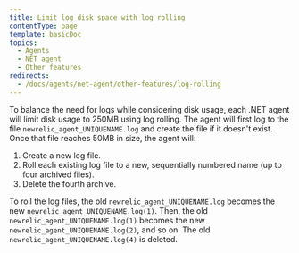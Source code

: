 ```yaml
---
title: Limit log disk space with log rolling
contentType: page
template: basicDoc
topics:
  - Agents
  - NET agent
  - Other features
redirects:
  - /docs/agents/net-agent/other-features/log-rolling
---
```


To balance the need for logs while considering disk usage, each .NET agent will limit disk usage to 250MB using log rolling. The agent will first log to the file `newrelic_agent_UNIQUENAME.log` and create the file if it doesn't exist. Once that file reaches 50MB in size, the agent will:

1. Create a new log file.
2. Roll each existing log file to a new, sequentially numbered name (up to four archived files).
3. Delete the fourth archive.

To roll the log files, the old `newrelic_agent_UNIQUENAME.log` becomes the new `newrelic_agent_UNIQUENAME.log(1)`. Then, the old `newrelic_agent_UNIQUENAME.log(1)` becomes the new `newrelic_agent_UNIQUENAME.log(2)`, and so on. The old `newrelic_agent_UNIQUENAME.log(4)` is deleted.
